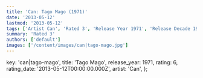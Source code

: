 ```yaml
---
title: 'Can: Tago Mago (1971)'
date: '2013-05-12'
lastmod: '2013-05-12'
tags: ['Artist Can', 'Rated 3', 'Release Year 1971', 'Release Decade 1970']
summary: 'Rated 3'
authors: ['default']
images: ['/content/images/can|tago-mago.jpg']
---
```


  key: 'can|tago-mago',
  title: 'Tago Mago',
  release_year: 1971,
  rating: 6,
  rating_date: '2013-05-12T00:00:00.000Z',
  artist: 'Can',
};

<MusicRating data={data} />
